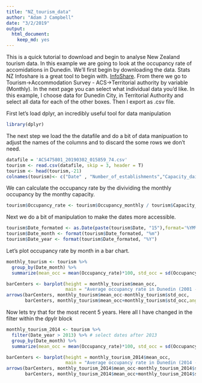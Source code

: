 ```yaml
---
title: "NZ_tourism_data"
author: "Adam J Campbell"
date: "3/2/2019"
output: 
  html_document: 
    keep_md: yes
---
```


This is a quick tutorial to download and begin to analyse New Zealand tourism data.  In this example we are going to look at the occupancy rate of accomidations in Dunedin. We'll first begin by downloading the data.  Stats NZ Infoshare is a great tool to begin with.  [InfoShare](http://archive.stats.govt.nz/infoshare/Default.aspx). From there we go to Tourism->Accommodation Survey - ACS->Territorial authority by variable (Monthly).  In the next page you can select what individual data you'd like.  In this example, I choose data for Dunedin City, in Territorial Authority and select all data for each of the other boxes.  Then I export as .csv file.

First let's load dplyr, an incredibly useful tool for data manipulation

```r
library(dplyr)
```

The next step we load the the datafile and do a bit of data manipuation to adjust the names of the columns and to discard the some rows we don't need.

```r
datafile = 'ACS475801_20190302_015859_74.csv'
tourism <- read.csv(datafile, skip = 3, header = T)
tourism <- head(tourism,-21)
colnames(tourism)<- c("Date" , "Number_of_establishments","Capacity_daily", "Capacity_monthly", "Occupancy_monthly", "Guest_Arrivals", "Guest_Nights")
```
We can calculate the occupancy rate by the divividing the monthly occupancy by the monthy capacity.

```r
tourism$Occupancy_rate <- tourism$Occupancy_monthly / tourism$Capacity_monthly
```
Next we do a bit of manipulation to make the dates more accessible.

```r
tourism$Date_formated <- as.Date(paste(tourism$Date, "15"),format='%YM%m %d')
tourism$Date_month <- format(tourism$Date_formated, "%m")
tourism$Date_year <- format(tourism$Date_formated, "%Y")
```

Let's plot occupancy rate by month in a bar chart.

```r
monthly_tourism <- tourism %>%
  group_by(Date_month) %>%
  summarize(mean_occ = mean(Occupancy_rate)*100, std_occ = sd(Occupancy_rate)*100)

barCenters <- barplot(height = monthly_tourism$mean_occ,
                      main = "Average occupancy rate in Dunedin (2001 - 2018)", xlab = "Month", ylab = "Occupancy Rate %", ylim=c(0,100), names.arg = monthly_tourism$Date_month)
arrows(barCenters, monthly_tourism$mean_occ-monthly_tourism$std_occ,
       barCenters, monthly_tourism$mean_occ+monthly_tourism$std_occ,angle=90,code=3)
```

Now lets try that for the most recent 5 years. Here all I have changed in the filter within the dpylr block

```r
monthly_tourism_2014 <- tourism %>%
  filter(Date_year > 2013) %>% # select dates after 2013
  group_by(Date_month) %>%
  summarize(mean_occ = mean(Occupancy_rate)*100, std_occ = sd(Occupancy_rate)*100)

barCenters <- barplot(height = monthly_tourism_2014$mean_occ,
                      main = "Average occupancy rate in Dunedin (2014 - 2018)", xlab = "Month", ylab = "Occupancy Rate %", ylim=c(0,100), names.arg = monthly_tourism_2014$Date_month)
arrows(barCenters, monthly_tourism_2014$mean_occ-monthly_tourism_2014$std_occ,
       barCenters, monthly_tourism_2014$mean_occ+monthly_tourism_2014$std_occ,angle=90,code=3)
```


